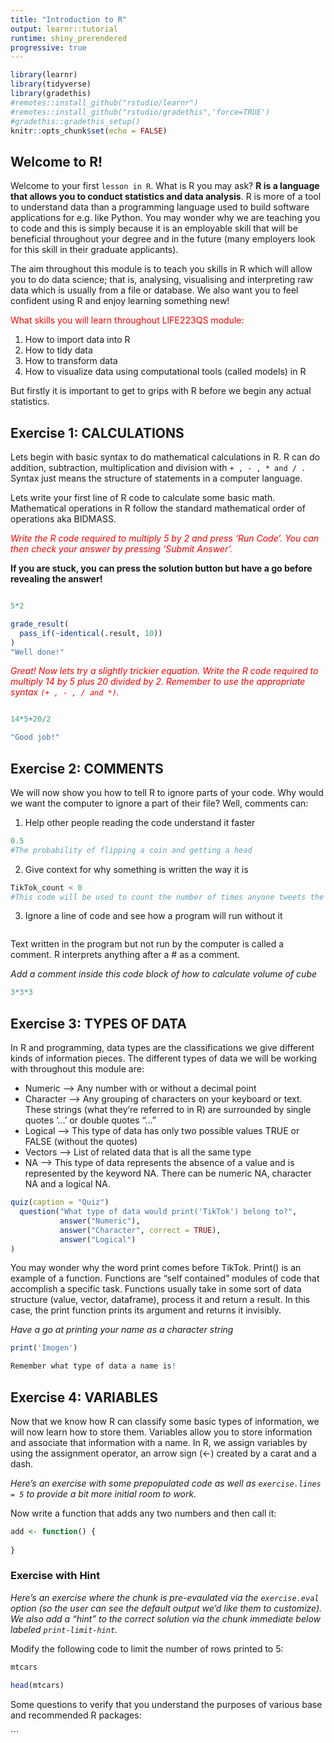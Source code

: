 ```yaml
---
title: "Introduction to R"
output: learnr::tutorial
runtime: shiny_prerendered
progressive: true
---
```


```r
library(learnr)
library(tidyverse)
library(gradethis)
#remotes::install_github("rstudio/learnr")
#remotes::install_github("rstudio/gradethis",'force=TRUE')
#gradethis::gradethis_setup()
knitr::opts_chunk$set(echo = FALSE)
```


## Welcome to R!

Welcome to your first `lesson in R`. What is R you may ask? **R is a language that allows you to conduct statistics and data analysis**. R is more of a tool to understand data than a programming language used to build software applications for e.g. like Python. You may wonder why we are teaching you to code and this is simply because it is an employable skill that will be beneficial throughout your degree and in the future (many employers look for this skill in their graduate applicants). 

The aim throughout this module is to teach you skills in R which will allow you to do data science; that is, analysing, visualising and interpreting raw data which is usually from a file or database. We also want you to feel confident using R and enjoy learning something new!

<span
style = "color:red; ">What skills you will learn throughout LIFE223QS module:</span> 

1. How to import data into R
2. How to tidy data 
3. How to transform data
4. How to visualize data using computational tools (called models) in R

But firstly it is important to get to grips with R before we begin any actual statistics. 

## Exercise 1: CALCULATIONS

Lets begin with basic syntax to do mathematical calculations in R. R can do addition, subtraction, multiplication and division with `+ , - , * and / .` Syntax just means the structure of statements in a computer language. 

Lets write your first line of R code to calculate some basic math. Mathematical operations in R follow the standard mathematical order of operations aka BIDMASS. 

<span
style = "color:red; ">*Write the R code required to multiply 5 by 2 and press 'Run Code'. You can then check your answer by pressing 'Submit Answer'. *</span>

**If you are stuck, you can press the solution button but have a go before revealing the answer!**

```r

```
```r
5*2
```
```r
grade_result(
  pass_if(~identical(.result, 10))
)
"Well done!"
```


<span
style = "color:red; ">*Great! Now lets try a slightly trickier equation. Write the R code required to multiply 14 by 5 plus 20 divided by 2. Remember to use the appropriate syntax `(+ , - , / and *)`.*</span>

```r

```
```r
14*5+20/2
```
```r
"Good job!"
```

## Exercise 2: COMMENTS

We will now show you how to tell R to ignore parts of your code. Why would we want the computer to ignore a part of their file? Well, comments can: 

1. Help other people reading the code understand it faster

```r
0.5
#The probability of flipping a coin and getting a head
```




2. Give context for why something is written the way it is 

```r
TikTok_count < 0
#This code will be used to count the number of times anyone tweets the word TikTok
```



3. Ignore a line of code and see how a program will run without it

```r

```


Text written in the program but not run by the computer is called a comment. R interprets anything after a # as a comment.  

*Add a comment inside this code block of how to calculate volume of cube* 

```r
3*3*3

```


## Exercise 3: TYPES OF DATA

In R and programming, data types are the classifications we give different kinds of information pieces. The different types of data we will be working with throughout this module are: 

- Numeric --> Any number with or without a decimal point
- Character --> Any grouping of characters on your keyboard or text. These strings (what they're referred to in R) are surrounded by single quotes '...' or double quotes "..."
- Logical --> This type of data has only two possible values TRUE or FALSE (without the quotes)
- Vectors --> List of related data that is all the same type
- NA --> This type of data represents the absence of a value and is represented by the keyword NA. There can be numeric NA, character NA and a logical NA. 


```r
quiz(caption = "Quiz")
  question("What type of data would print('TikTok') belong to?",
           answer("Numeric"),
           answer("Character", correct = TRUE),
           answer("Logical")
)           
```

You may wonder why the word print comes before TikTok. Print() is an example of a function. Functions are "self contained" modules of code that accomplish a specific task. Functions usually take in some sort of data structure (value, vector, dataframe), process it and return a result. In this case, the print function prints its argument and returns it invisibly. 

*Have a go at printing your name as a character string*

```r
print('Imogen')
```

```r
Remember what type of data a name is!
```



## Exercise 4: VARIABLES

Now that we know how R can classify some basic types of information, we will now learn how to store them. Variables allow you to store information and associate that information with a name. In R, we assign variables by using the assignment operator, an arrow sign (<-) created by a carat and a dash. 


*Here's an exercise with some prepopulated code as well as `exercise.lines = 5` to provide a bit more initial room to work.*

Now write a function that adds any two numbers and then call it:

```r
add <- function() {
  
}
```



### Exercise with Hint

*Here's an exercise where the chunk is pre-evaulated via the `exercise.eval` option (so the user can see the default output we'd like them to customize). We also add a "hint" to the correct solution via the chunk immediate below labeled `print-limit-hint`.*

Modify the following code to limit the number of rows printed to 5:

```r
mtcars
```

```r
head(mtcars)
```



Some questions to verify that you understand the purposes of various base and recommended R packages:


```

